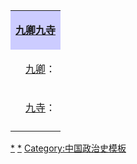 {| style="margin:0 auto;" class="toccolours" align=center
|align=center colspan=2 style="background:#ccccff" | '''[[九卿]][[九寺]]'''
|-
!style="font-size: 100%;" align=right |[[九卿]]：
| style="font-size: 90%;" |
[[太常]] | 
[[光禄勋]] | 
[[卫尉]] |
[[宗正]] | 
[[太仆]] |
[[廷尉]] | 
[[大鸿胪]] | 
[[大司农]] | 
[[少府]] 
|-
!style="font-size: 100%;" align=right |[[九寺]]：
|style="font-size: 90%;" |
[[太常寺]]<sup>#</sup> | 
[[光禄寺]]<sup>#</sup> | 
[[衛尉寺]] |
[[宗正寺]] | 
[[太僕寺]]<sup>#</sup> |
[[大理寺]]<sup>#</sup> | 
[[鸿胪寺]]<sup>#</sup> | 
[[司農寺]] | 
[[太府寺]]
|-
!style="font-size: 100%;" align=right |
|style="font-size: 90%;" | 
注：<sup>#</sup>者为明清五寺
|}
<noinclude>
[[Category:九卿|*]]
[[Category:九寺|*]]
[[Category:中国政治史模板]]
[[Category:中国政府导航模板|{{PAGENAME}}]]
</noinclude>